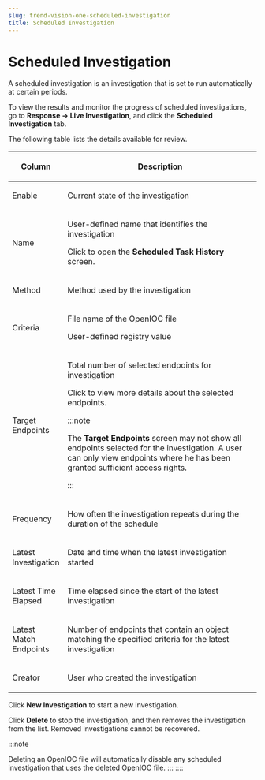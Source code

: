 ```yaml
---
slug: trend-vision-one-scheduled-investigation
title: Scheduled Investigation
---
```

# Scheduled Investigation

A scheduled investigation is an investigation that is set to run automatically at certain periods.

To view the results and monitor the progress of scheduled investigations, go to **Response → Live Investigation**, and click the **Scheduled Investigation** tab.

The following table lists the details available for review.

<table>
<colgroup>
<col style="width: 22%" />
<col style="width: 78%" />
</colgroup>
<thead>
<tr>
<th><p>Column</p></th>
<th><p>Description</p></th>
</tr>
</thead>
<tbody>
<tr>
<td><p>Enable</p></td>
<td><p>Current state of the investigation</p></td>
</tr>
<tr>
<td><p>Name</p></td>
<td><p>User-defined name that identifies the investigation</p>
<p>Click to open the <strong>Scheduled Task History</strong> screen.</p></td>
</tr>
<tr>
<td><p>Method</p></td>
<td><p>Method used by the investigation</p></td>
</tr>
<tr>
<td><p>Criteria</p></td>
<td><p>File name of the OpenIOC file</p>
<p>User-defined registry value</p></td>
</tr>
<tr>
<td><p>Target Endpoints</p></td>
<td><p>Total number of selected endpoints for investigation</p>
<p>Click to view more details about the selected endpoints.</p>


:::note

<p>The <strong>Target Endpoints</strong> screen may not show all endpoints selected for the investigation. A user can only view endpoints where he has been granted sufficient access rights.</p>


:::

</td>
</tr>
<tr>
<td><p>Frequency</p></td>
<td><p>How often the investigation repeats during the duration of the schedule</p></td>
</tr>
<tr>
<td><p>Latest Investigation</p></td>
<td><p>Date and time when the latest investigation started</p></td>
</tr>
<tr>
<td><p>Latest Time Elapsed</p></td>
<td><p>Time elapsed since the start of the latest investigation</p></td>
</tr>
<tr>
<td><p>Latest Match Endpoints</p></td>
<td><p>Number of endpoints that contain an object matching the specified criteria for the latest investigation</p></td>
</tr>
<tr>
<td><p>Creator</p></td>
<td><p>User who created the investigation</p></td>
</tr>
</tbody>
</table>

Click **New Investigation** to start a new investigation.

Click **Delete** to stop the investigation, and then removes the investigation from the list. Removed investigations cannot be recovered.

:::note

Deleting an OpenIOC file will automatically disable any scheduled investigation that uses the deleted OpenIOC file.
:::
::::
